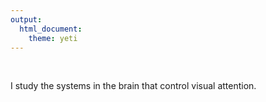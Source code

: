 ```yaml
---
output: 
  html_document:
    theme: yeti
---
```

<br>
<div class="col1">I study the systems in the brain that control visual attention.
</div>
<div class="col2">
</div>